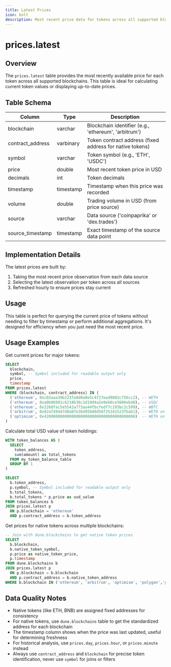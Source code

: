 ```yaml
---
title: Latest Prices
icon: bolt
description: Most recent price data for tokens across all supported blockchains
---
```


# prices.latest

## Overview

The `prices.latest` table provides the most recently available price for each token across all supported blockchains. This table is ideal for calculating current token values or displaying up-to-date prices.

## Table Schema

| Column | Type | Description |
|--------|------|-------------|
| blockchain | varchar | Blockchain identifier (e.g., 'ethereum', 'arbitrum') |
| contract_address | varbinary | Token contract address (fixed address for native tokens) |
| symbol | varchar | Token symbol (e.g., 'ETH', 'USDC') |
| price | double | Most recent token price in USD |
| decimals | int | Token decimals |
| timestamp | timestamp | Timestamp when this price was recorded |
| volume | double | Trading volume in USD (from price source) |
| source | varchar | Data source ('coinpaprika' or 'dex.trades') |
| source_timestamp | timestamp | Exact timestamp of the source data point |

## Implementation Details

The latest prices are built by:

1. Taking the most recent price observation from each data source
2. Selecting the latest observation per token across all sources
3. Refreshed hourly to ensure prices stay current

## Usage

This table is perfect for querying the current price of tokens without needing to filter by timestamp or perform additional aggregations. It's designed for efficiency when you just need the most recent price.

## Usage Examples

Get current prices for major tokens:
```sql
SELECT
  blockchain,
  symbol, -- Symbol included for readable output only
  price,
  timestamp
FROM prices.latest
WHERE (blockchain, contract_address) IN (
  ('ethereum', 0xc02aaa39b223fe8d0a0e5c4f27ead9083c756cc2), -- WETH
  ('ethereum', 0xa0b86991c6218b36c1d19d4a2e9eb0ce3606eb48), -- USDC
  ('ethereum', 0x2260fac5e5542a773aa44fbcfedf7c193bc2c599), -- WBTC
  ('arbitrum', 0x82af49447d8a07e3bd95bd0d56f35241523fbab1), -- WETH on Arbitrum
  ('optimism', 0x4200000000000000000000000000000000000006)  -- WETH on Optimism
)
```

Calculate total USD value of token holdings:
```sql
WITH token_balances AS (
  SELECT
    token_address,
    sum(amount) as total_tokens
  FROM my_token_balance_table
  GROUP BY 1
)

SELECT
  b.token_address,
  p.symbol, -- Symbol included for readable output only
  b.total_tokens,
  b.total_tokens * p.price as usd_value
FROM token_balances b
JOIN prices.latest p
  ON p.blockchain = 'ethereum'
  AND p.contract_address = b.token_address
```

Get prices for native tokens across multiple blockchains:
```sql
-- Join with dune.blockchains to get native token prices
SELECT
  b.blockchain,
  b.native_token_symbol,
  p.price as native_token_price,
  p.timestamp
FROM dune.blockchains b
JOIN prices.latest p
  ON p.blockchain = b.blockchain
  AND p.contract_address = b.native_token_address
WHERE b.blockchain IN ('ethereum', 'arbitrum', 'optimism', 'polygon','gnosis','solana')
```

## Data Quality Notes

- Native tokens (like ETH, BNB) are assigned fixed addresses for consistency
- For native tokens, use `dune.blockchains` table to get the standardized address for each blockchain
- The timestamp column shows when the price was last updated, useful for determining freshness
- For historical analysis, use `prices.day`, `prices.hour`, or `prices.minute` instead
- Always use `contract_address` and `blockchain` for precise token identification, never use `symbol` for joins or filters 